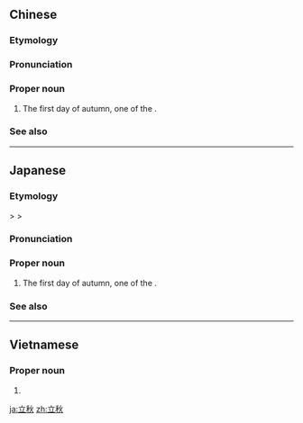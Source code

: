 ==Chinese==
{{zh-forms|erect|autumn}}

===Etymology===
{{zh-compound|立|秋|erect|autumn}}

===Pronunciation===
{{zh-pron
|m=Lìqiū
|c=laap6 cau1
|mn=Li̍p-chhiu
|cat=pn
}}

===Proper noun===
{{zh-proper noun}}

# The first day of autumn, one of the {{w|solar terms}}.

===See also===
{{list:solar terms/zh}}

----

==Japanese==
{{ja-kanjitab|りつ|k1=りっ|しゅう|yomi=o}}

===Etymology===
{{etyl|ltc|ja}} {{IPAchar|/*lip̚t͡sʰiu/}} > {{etyl|ja|-}} {{IPAchar|/*ɾit̚t͡ʃʰjuː/}} > {{IPAchar|/ɾiʃːjuː/}}

===Pronunciation===
{{ja-pron|りっしゅう|y=o}}

===Proper noun===
{{ja-pos|proper|りっしゅう}}

# The first day of autumn, one of the {{w|solar terms}}.

===See also===
{{list:solar terms/ja}}

----

==Vietnamese==
{{vi-hantutab}}

===Proper noun===
{{vi-hantu}}

# {{han tu form of|lập thu|The first day of autumn, one of the {{w|solar terms}}}}

[[ja:立秋]]
[[zh:立秋]]